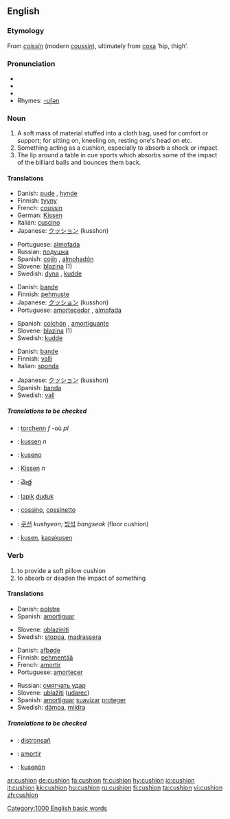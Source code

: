 {{wikipedia}}
==English==

===Etymology===
From {{OF.}} ''[[coissin]]'' (modern ''[[coussin]]''), ultimately from {{L.}} [[coxa]] ‘hip, thigh’.

===Pronunciation===
*{{IPA|/ˈkʊʃən/}}
*{{SAMPA|/"kUS=@n/}}
*{{audio|en-us-cushion.ogg|Audio (US)}}
*Rhymes: [[Rhymes:English:-ʊʃən|-ʊʃən]]

===Noun===
{{en-noun}}

# A soft mass of material stuffed into a cloth bag, used for comfort or support; for sitting on, kneeling on, resting one's head on etc.
# Something acting as a cushion, especially to absorb a shock or impact.
# The lip around a table in cue sports which absorbs some of the impact of the billiard balls and bounces them back.

====Translations====
{{trans-top|soft material in cloth bag}}
*Danish: [[pude]] {{c}}, [[hynde]] {{c}}
*Finnish: [[tyyny]]
*French: [[coussin]] {{m}}
*German: [[Kissen]] {{n}}
*Italian: [[cuscino]] {{m}}
*Japanese: [[クッション]] (kusshon)
{{trans-mid}}
*Portuguese: [[almofada]] {{f}}
*Russian: [[подушка]] {{f}}
*Spanish: [[cojín]] {{m}}, [[almohadón]] {{m}}
*Slovene: [[blazina]] {{f}} (1)
*Swedish: [[dyna]] {{c}}, [[kudde]] {{c}}
{{trans-bottom}}

{{trans-top|absorbent or protective item}}
*Danish: [[bande]] {{c}}
*Finnish: [[pehmuste]]
*Japanese: [[クッション]] (kusshon)
*Portuguese: [[amortecedor]] {{m}}, [[almofada]] {{f}}
{{trans-mid}}
*Spanish: [[colchón]] {{m}}, [[amortiguante]] {{m}}
*Slovene: [[blazina]] {{f}} (1)
*Swedish: [[kudde]] {{c}}
{{trans-bottom}}

{{trans-top|in cue sports}}
*Danish: [[bande]] {{c}}
*Finnish: [[valli]]
*Italian: [[sponda]] {{f}}
{{trans-mid}}
*Japanese: [[クッション]] (kusshon)
*Spanish: [[banda]] {{f}}
*Swedish: [[vall]] {{c}}
{{trans-bottom}}

=====Translations to be checked=====
{{checktrans}}

{{top}}
*{{ttbc|Breton}}: [[torchenn]] ''f'' -où ''pl''
*{{ttbc|Dutch}}: [[kussen]] ''n''
*{{ttbc|Esperanto}}: [[kuseno]]
*{{ttbc|German}}: [[Kissen]] ''n''
*{{ttbc|Telugu}}: [[మెత్త]]
*{{ttbc|Indonesian}}: [[lapik]] [[duduk]]
{{mid}}
*{{ttbc|Interlingua}}: [[cossino]], [[cossinetto]]
*{{ttbc|Korean}}: [[쿠션]] ''kushyeon''; [[방석]] ''bangseok'' (floor cushion)
*{{ttbc|Volapük}}: [[kusen]], [[kapakusen]]
{{bottom}}

===Verb===
{{en-verb}}

# to provide a soft pillow cushion
# to absorb or deaden the impact of something

====Translations====
{{trans-top|provide cushion}}
*Danish: [[polstre]]
*Spanish: [[amortiguar]]
{{trans-mid}}
*Slovene: [[oblaziniti]]
*Swedish: [[stoppa]], [[madrassera]]
{{trans-bottom}}

{{trans-top|absorb impact}}
*Danish: [[afbøde]]
*Finnish: [[pehmentää]]
*French: [[amortir]]
*Portuguese: [[amortecer]]
{{trans-mid}}
*Russian: [[смягчать удар]]
*Slovene: [[ublažiti]] ([[udarec]])
*Spanish: [[amortiguar]] [[suavizar]] [[proteger]]
*Swedish: [[dämpa]], [[mildra]]
{{trans-bottom}}

=====Translations to be checked=====
{{checktrans}}
*{{ttbc|Breton}}: [[distronsañ]]
*{{ttbc|Interlingua}}: [[amortir]]
*{{ttbc|Volapük}}: [[kusenön]]

[[Category:1000 English basic words]]

[[ar:cushion]]
[[de:cushion]]
[[fa:cushion]]
[[fr:cushion]]
[[hy:cushion]]
[[io:cushion]]
[[it:cushion]]
[[kk:cushion]]
[[hu:cushion]]
[[ru:cushion]]
[[fi:cushion]]
[[ta:cushion]]
[[vi:cushion]]
[[zh:cushion]]